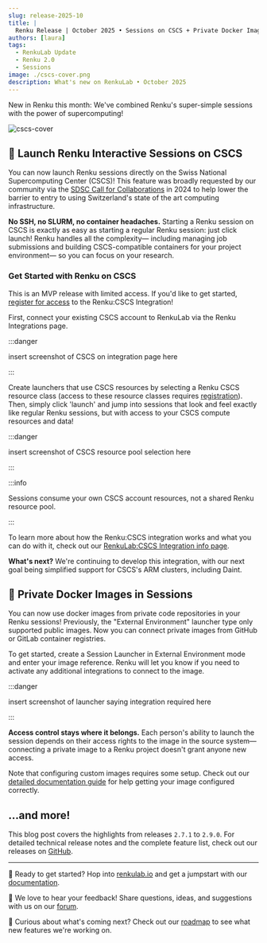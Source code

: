 ```yaml
---
slug: release-2025-10
title: |
  Renku Release | October 2025 • Sessions on CSCS + Private Docker Images
authors: [laura]
tags:
  - RenkuLab Update
  - Renku 2.0
  - Sessions
image: ./cscs-cover.png
description: What's new on RenkuLab • October 2025
---
```


New in Renku this month: We've combined Renku's super-simple sessions with the power of
supercomputing!

![cscs-cover](cscs-cover.png)

<!-- truncate -->

## 🚀 Launch Renku Interactive Sessions on CSCS

You can now launch Renku sessions directly on the Swiss National Supercomputing Center (CSCS)! This
feature was broadly requested by our community via the [SDSC Call for
Collaborations](https://www.datascience.ch/call-for-projects) in 2024 to help lower the barrier to
entry to using Switzerland's state of the art computing infrastructure.

**No SSH, no SLURM, no container headaches.** Starting a Renku session on CSCS is exactly as easy as
starting a regular Renku session: just click launch! Renku handles all the complexity— including
managing job submissions and building CSCS-compatible containers for your project environment— so
you can focus on your research.

### Get Started with Renku on CSCS

This is an MVP release with limited access. If you'd like to get started, [register for
access](https://www.notion.so/2810df2efafc803a8175ccd2d472b23d?pvs=21) to the Renku:CSCS
Integration!

First, connect your existing CSCS account to RenkuLab via the Renku Integrations page.

:::danger

insert screenshot of CSCS on integration page here

:::

Create launchers that use CSCS resources by selecting a Renku CSCS resource class (access to these
resource classes requires
[registration](https://www.notion.so/2810df2efafc803a8175ccd2d472b23d?pvs=21)). Then, simply click
'launch' and jump into sessions that look and feel exactly like regular Renku sessions, but with
access to your CSCS compute resources and data!

:::danger

insert screenshot of CSCS resource pool selection here

:::

:::info

Sessions consume your own CSCS account resources, not a shared Renku resource pool.

:::

To learn more about how the Renku:CSCS integration works and what you can do with it, check out
our [RenkuLab:CSCS Integration info
page](https://www.notion.so/RenkuLab-CSCS-integration-28f0df2efafc80979af6d74ff8238fcc?pvs=21).

**What's next?** We're continuing to develop this integration, with our next goal being simplified
support for CSCS's ARM clusters, including Daint.

## 🔐 Private Docker Images in Sessions

You can now use docker images from private code repositories in your Renku sessions! Previously, the
"External Environment" launcher type only supported public images. Now you can connect private
images from GitHub or GitLab container registries.

To get started, create a Session Launcher in External Environment mode and enter your image
reference. Renku will let you know if you need to activate any additional integrations to connect to
the image.

:::danger

insert screenshot of launcher saying integration required here

:::

**Access control stays where it belongs.** Each person's ability to launch the session depends on
their access rights to the image in the source system— connecting a private image to a Renku project
doesn't grant anyone new access.

Note that configuring custom images requires some setup. Check out our [detailed documentation
guide](https://renku.notion.site/Renku-How-To-Guides-900f417fc205439789a9fbdc5cadcec8?p=11f0df2efafc80af848ffcaf9ccff31c&pm=s) for
help getting your image configured correctly.

## …and more!

This blog post covers the highlights from releases `2.7.1` to `2.9.0`. For detailed technical
release notes and the complete feature list, check out our releases
on [GitHub](https://github.com/SwissDataScienceCenter/renku/releases).

---

🐸 Ready to get started? Hop into [renkulab.io](https://renkulab.io) and get a jumpstart with our
[documentation](https://renku.notion.site/Documentation-db396cfc9a664cd2b161e4c6068a5ec9).

💬 We love to hear your feedback! Share questions, ideas, and suggestions with us on our
[forum](https://renku.discourse.group/).

🚀 Curious about what's coming next? Check out our
[roadmap](https://renku.notion.site/Roadmap-b1342b798b0141399dc39cb12afc60c9) to see what new
features we're working on.
